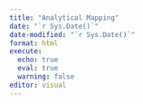 ```yaml
---
title: "Analytical Mapping"
date: "`r Sys.Date()`"
date-modified: "`r Sys.Date()`"
format: html
execute:
  echo: true
  eval: true
  warning: false
editor: visual  
---
```

